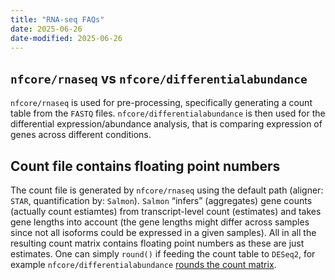 ```yaml
---
title: "RNA-seq FAQs"
date: 2025-06-26
date-modified: 2025-06-26
---
```


## `nfcore/rnaseq` vs `nfcore/differentialabundance`

`nfcore/rnaseq` is used for pre-processing, specifically generating a count table from the `FASTQ` files. `nfcore/differentialabundance` is then used for the differential expression/abundance analysis, that is comparing expression of genes across different conditions.

## Count file contains floating point numbers

The count file is generated by `nfcore/rnaseq` using the default path (aligner: `STAR`, quantification by: `Salmon`). `Salmon` "infers" (aggregates) gene counts (actually count estiamtes) from transcript-level count (estimates) and takes gene lengths into account (the gene lengths might differ across samples since not all isoforms could be expressed in a given samples). All in all the resulting count matrix contains floating point numbers as these are just estimates. One can simply `round()` if feeding the count table to `DESeq2`, for example `nfcore/differentialabundance` [rounds the count matrix](https://github.com/nf-core/differentialabundance/blob/3dd360fed0dca1780db1bdf5dce85e5258fa2253/modules/nf-core/deseq2/differential/templates/deseq_de.R#L339).

